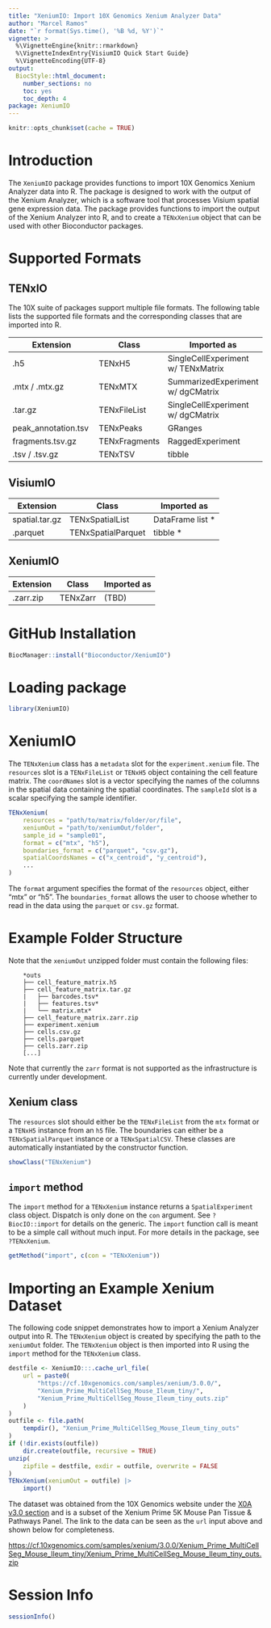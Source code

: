 ```yaml
---
title: "XeniumIO: Import 10X Genomics Xenium Analyzer Data"
author: "Marcel Ramos"
date: "`r format(Sys.time(), '%B %d, %Y')`"
vignette: >
  %\VignetteEngine{knitr::rmarkdown}
  %\VignetteIndexEntry{VisiumIO Quick Start Guide}
  %\VignetteEncoding{UTF-8}
output:
  BiocStyle::html_document:
    number_sections: no
    toc: yes
    toc_depth: 4
package: XeniumIO
---
```


```r
knitr::opts_chunk$set(cache = TRUE)
```

# Introduction

The `XeniumIO` package provides functions to import 10X Genomics Xenium Analyzer
data into R. The package is designed to work with the output of the Xenium
Analyzer, which is a software tool that processes Visium spatial gene expression
data. The package provides functions to import the output of the Xenium Analyzer
into R, and to create a `TENxXenium` object that can be used with other
Bioconductor packages.

# Supported Formats

## TENxIO

The 10X suite of packages support multiple file formats. The following table
lists the supported file formats and the corresponding classes that are imported
into R.

| **Extension**       | **Class**     | **Imported as**      |
|---------------------|---------------|----------------------|
| .h5                 | TENxH5        | SingleCellExperiment w/ TENxMatrix |
| .mtx / .mtx.gz      | TENxMTX       | SummarizedExperiment w/ dgCMatrix |
| .tar.gz             | TENxFileList  | SingleCellExperiment w/ dgCMatrix |
| peak_annotation.tsv | TENxPeaks     | GRanges              |
| fragments.tsv.gz    | TENxFragments | RaggedExperiment     |
| .tsv / .tsv.gz      | TENxTSV       | tibble               |

## VisiumIO

| **Extension**       | **Class**     | **Imported as**      |
|---------------------|---------------|----------------------|
| spatial.tar.gz      | TENxSpatialList | DataFrame list *   |
| .parquet            | TENxSpatialParquet | tibble *        |

## XeniumIO

| **Extension**       | **Class**     | **Imported as**      |
|---------------------|---------------|----------------------|
| .zarr.zip           | TENxZarr      | (TBD)                |

# GitHub Installation

```r
BiocManager::install("Bioconductor/XeniumIO")
```

# Loading package

```r
library(XeniumIO)
```

# XeniumIO

The `TENxXenium` class has a `metadata` slot for the `experiment.xenium` file.
The `resources` slot is a `TENxFileList` or `TENxH5` object containing the cell
feature matrix. The `coordNames` slot is a vector specifying the names of the
columns in the spatial data containing the spatial coordinates. The `sampleId`
slot is a scalar specifying the sample identifier.

```r
TENxXenium(
    resources = "path/to/matrix/folder/or/file",
    xeniumOut = "path/to/xeniumOut/folder",
    sample_id = "sample01",
    format = c("mtx", "h5"),
    boundaries_format = c("parquet", "csv.gz"),
    spatialCoordsNames = c("x_centroid", "y_centroid"),
    ...
)
```

The `format` argument specifies the format of the `resources` object, either
"mtx" or "h5". The `boundaries_format` allows the user to choose whether to
read in the data using the `parquet` or `csv.gz` format.

# Example Folder Structure

Note that the `xeniumOut` unzipped folder must contain the following files:

```
    *outs
    ├── cell_feature_matrix.h5
    ├── cell_feature_matrix.tar.gz
    |   ├── barcodes.tsv*
    |   ├── features.tsv*
    |   └── matrix.mtx*
    ├── cell_feature_matrix.zarr.zip
    ├── experiment.xenium
    ├── cells.csv.gz
    ├── cells.parquet
    ├── cells.zarr.zip
    [...]
```

Note that currently the `zarr` format is not supported as the infrastructure is
currently under development.

## Xenium class

The `resources` slot should either be the `TENxFileList` from the `mtx` format or
a `TENxH5` instance from an `h5` file. The boundaries can either be a
`TENxSpatialParquet` instance or a `TENxSpatialCSV`. These classes are
automatically instantiated by the constructor function.

```r
showClass("TENxXenium")
```

## `import` method

The `import` method for a `TENxXenium` instance returns a `SpatialExperiment`
class object. Dispatch is only done on the `con` argument. See `?BiocIO::import`
for details on the generic. The `import` function call is meant to be a simple
call without much input. For more details in the package, see `?TENxXenium`.

```r
getMethod("import", c(con = "TENxXenium"))
```


# Importing an Example Xenium Dataset

The following code snippet demonstrates how to import a Xenium Analyzer output
into R. The `TENxXenium` object is created by specifying the path to the
`xeniumOut` folder. The `TENxXenium` object is then imported into R using the
`import` method for the `TENxXenium` class.

```r
destfile <- XeniumIO:::.cache_url_file(
    url = paste0(
        "https://cf.10xgenomics.com/samples/xenium/3.0.0/",
        "Xenium_Prime_MultiCellSeg_Mouse_Ileum_tiny/",
        "Xenium_Prime_MultiCellSeg_Mouse_Ileum_tiny_outs.zip"
    )
)
outfile <- file.path(
    tempdir(), "Xenium_Prime_MultiCellSeg_Mouse_Ileum_tiny_outs"
)
if (!dir.exists(outfile))
    dir.create(outfile, recursive = TRUE)
unzip(
    zipfile = destfile, exdir = outfile, overwrite = FALSE
)
TENxXenium(xeniumOut = outfile) |>
    import()
```

The dataset was obtained from the 10X Genomics website under the
[X0A v3.0 section](https://www.10xgenomics.com/support/software/xenium-onboard-analysis/latest/resources/xenium-example-data#test-data-v3-0)
and is a subset of the Xenium Prime 5K Mouse Pan Tissue & Pathways Panel.
The link to the data can be seen as the `url` input above and shown below for
completeness.

<https://cf.10xgenomics.com/samples/xenium/3.0.0/Xenium_Prime_MultiCellSeg_Mouse_Ileum_tiny/Xenium_Prime_MultiCellSeg_Mouse_Ileum_tiny_outs.zip>

# Session Info

```r
sessionInfo()
```
